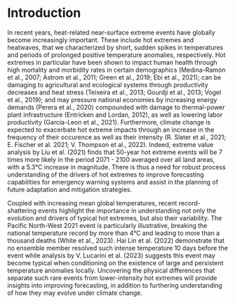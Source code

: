 # Introduction

In recent years, heat-related near-surface extreme events have globally become increasingly important. These include hot extremes and heatwaves, that we characterized by short, sudden spikes in temperatures and periods of prolonged positive temperature anomalies, respectively. Hot extremes in particular have been shown to impact human health through high mortality and morbidity rates in certain demographics (Medina-Ramón et al., 2007; Astrom et al., 2011; Green et al., 2019; Ebi et al., 2021); can be damaging to agricultural and ecological systems through productivity decreases and heat stress (Teixeira et al., 2013; Gourdji et al., 2013;  Vogel et al., 2019); and may pressure national economies by increasing energy demands (Perera et al., 2020) compounded with damage to thermal-power plant infrastructure (Entricken and Lordan, 2012), as well as lowering labor productivity (Garcia-Leon et al., 2021). Furthermore, climate change is expected to exacerbate hot extreme impacts through an increase in the frequency of their occurence as well as their intensity (R. Slater et al., 2021; E. Fischer et al. 2021; V. Thompson et al., 2022). Indeed, extreme value analysis by Liu et al. (2021) finds that 50-year hot extreme events will be 7 times more likely in the period 2071 - 2100 averaged over all land areas, with a 5.3&deg;C increase in magnitude. There is thus a need for robust process understanding of the drivers of hot extremes to improve forecasting capabilities for emergency warning systems and assist in the planning of future adaptation and mitigation strategies. 

Coupled with increasing mean global temperatures, recent record-shattering events highlight the importance in understanding not only the evolution and drivers of typical hot extremes, but also their variability. The Pacific North-West 2021 event is particularly illustrative, breaking the national temperature record by more than 4&deg;C and leading to more than a thousand deaths (White et al., 2023). Hai Lin et al. (2022) demonstrate that no ensemble member resolved such intense temperature 10 days before the event while analysis by V. Lucarini et al. (2023) suggests this event may become typical when conditioning on the existence of large and persistent temperature anomalies locally. Uncovering the physical differences that separate such rare events from lower-intensity hot extremes will provide insights into improving forecasting, in addition to furthering understanding of how they may evolve under climate change. 